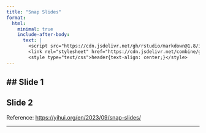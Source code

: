 ```yaml
---
title: "Snap Slides"
format:
  html:
    minimal: true
    include-after-body:
      text: |
        <script src="https://cdn.jsdelivr.net/gh/rstudio/markdown@1.8/inst/resources/snap.min.js" defer></script>
        <link rel="stylesheet" href="https://cdn.jsdelivr.net/combine/gh/rstudio/markdown@1.8/inst/resources/default.min.css,gh/rstudio/markdown@1.8/inst/resources/snap.min.css">
        <style type="text/css">header{text-align: center;}</style>
---
```

## Slide 1
---
## Slide 2

Reference: <https://yihui.org/en/2023/09/snap-slides/>

---

